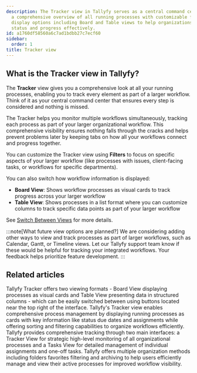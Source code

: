 ```yaml
---
description: The Tracker view in Tallyfy serves as a central command center that provides
  a comprehensive overview of all running processes with customizable filters and
  display options including Board and Table views to help organizations monitor workflow
  status and progress effectively.
id: a1760df58560a6c7ad1bdbb27c7ecf60
sidebar:
  order: 1
title: Tracker view
---
```


## What is the Tracker view in Tallyfy?

The **Tracker** view gives you a comprehensive look at all your running processes, enabling you to track every element as part of a larger workflow. Think of it as your central command center that ensures every step is considered and nothing is missed.

The Tracker helps you monitor multiple workflows simultaneously, tracking each process as part of your larger organizational workflow. This comprehensive visibility ensures nothing falls through the cracks and helps prevent problems later by keeping tabs on how all your workflows connect and progress together.

You can customize the Tracker view using **Filters** to focus on specific aspects of your larger workflow (like processes with issues, client-facing tasks, or workflows for specific departments).

You can also switch how workflow information is displayed:

*   **Board View**: Shows workflow processes as visual cards to track progress across your larger workflow
*   **Table View**: Shows processes in a list format where you can customize columns to track specific data points as part of your larger workflow

See [Switch Between Views](/products/pro/tracking-and-tasks/tracker-view/how-to-switch-between-board-and-table-formats-in-tallyfy-tracker/) for more details.

:::note[What future view options are planned?]
We are considering adding other ways to view and track processes as part of larger workflows, such as Calendar, Gantt, or Timeline views. Let our Tallyfy support team know if these would be helpful for tracking your integrated workflows. Your feedback helps prioritize feature development.
:::


<PageTree />


## Related articles
<CardGrid>
<LinkTitleCard header="<b>Tracker View > Switch between views</b>" href="/products/pro/tracking-and-tasks/tracker-view/how-to-switch-between-board-and-table-formats-in-tallyfy-tracker/" > Tallyfy Tracker offers two viewing formats - Board View displaying processes as visual cards and Table View presenting data in structured columns - which can be easily switched between using buttons located near the top right of the interface. </LinkTitleCard>
<LinkTitleCard header="<b>Tracker View > Manage and track my processes</b>" href="/products/pro/tracking-and-tasks/tracker-view/how-can-i-manage-and-track-my-processes-on-tallyfy/" > Tallyfy's Tracker view enables comprehensive process management by displaying running processes as cards with key information like status due dates and assignments while offering sorting and filtering capabilities to organize workflows efficiently. </LinkTitleCard>
<LinkTitleCard header="<b>Pro > Tracking</b>" href="/products/pro/tracking-and-tasks/" > Tallyfy provides comprehensive tracking through two main interfaces: a Tracker View for strategic high-level monitoring of all organizational processes and a Tasks View for detailed management of individual assignments and one-off tasks. </LinkTitleCard>
<LinkTitleCard header="<b>Tracker View > Organize processes</b>" href="/products/pro/tracking-and-tasks/tracker-view/organize-processes/" > Tallyfy offers multiple organization methods including folders favorites filtering and archiving to help users efficiently manage and view their active processes for improved workflow visibility. </LinkTitleCard>
</CardGrid>
